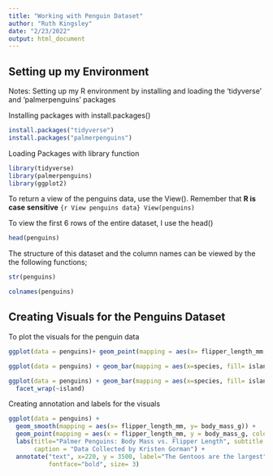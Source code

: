 ```yaml
---
title: "Working with Penguin Dataset"
author: "Ruth Kingsley"
date: "2/23/2022"
output: html_document
---
```


## Setting up my Environment
Notes: Setting up my R environment by installing and loading the 'tidyverse' and 'palmerpenguins' packages

Installing packages with install.packages()

```r
install.packages("tidyverse")
install.packages("palmerpenguins")
```

Loading Packages with library function
```r
library(tidyverse)
library(palmerpenguins)
library(ggplot2)
```

To return a view of the penguins data, use the View(). Remember that **R is case sensitive**
``{r View penguins data}
View(penguins)
``

To view the first 6 rows of the entire dataset, I use the head()
```r
head(penguins)
```

The structure of this dataset and the column names can be viewed by the the following functions;
```r
str(penguins)
```

```r
colnames(penguins)
```

## Creating Visuals for the Penguins Dataset

To plot the visuals for the penguin data
```r
ggplot(data = penguins)+ geom_point(mapping = aes(x= flipper_length_mm, y= body_mass_g))
```

```r
ggplot(data = penguins) + geom_bar(mapping = aes(x=species, fill= island))
```

```r
ggplot(data = penguins) + geom_bar(mapping = aes(x=species, fill= island))+
  facet_wrap(~island)
```

Creating annotation and labels for the visuals
```r
ggplot(data = penguins) +
  geom_smooth(mapping = aes(x= flipper_length_mm, y= body_mass_g)) +
  geom_point(mapping = aes(x = flipper_length_mm, y = body_mass_g, color = species)) +
  labs(title="Palmer Penguins: Body Mass vs. Flipper Length", subtitle ="Sample of Three Penguin Species",
       caption = "Data Collected by Kristen Gorman") +
  annotate("text", x=220, y = 3500, label="The Gentoos are the largest", color="purple",
           fontface="bold", size= 3)
```
